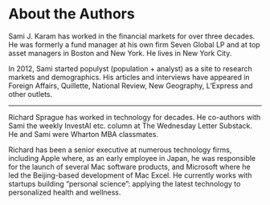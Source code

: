 # About the Authors {.unnumbered}

Sami J. Karam has worked in the financial markets for over three decades. He was formerly a fund manager at his own firm Seven Global LP and at top asset managers in Boston and New York. He lives in New York City.

In 2012, Sami started populyst (population + analyst) as a site to research markets and demographics. His articles and interviews have appeared in Foreign Affairs, Quillette, National Review, New Geography, L’Express and other outlets.


***

Richard Sprague has worked in technology for decades. He co-authors with Sami the weekly InvestAI etc. column at The Wednesday Letter Substack. He and Sami were Wharton MBA classmates. 

Richard has been a senior executive at numerous technology firms, including Apple where, as an early employee in Japan, he was responsible for the launch of several Mac software products, and Microsoft\index{case studies!Microsoft} where he led the Beijing-based development of Mac Excel. He currently works with startups building "personal science": applying the latest technology to personalized health and wellness.
